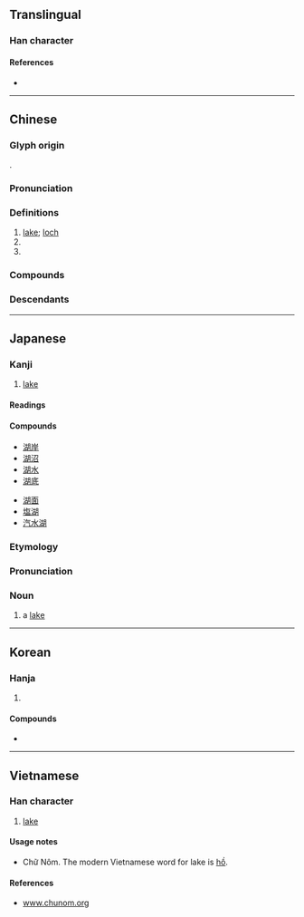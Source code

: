{{character info/new}}
==Translingual==

===Han character===
{{Han char|rn=85|rad=水|as=09|sn=12|four=37120|canj=EJRB|ids=⿰氵胡}}

====References====
* {{Han ref|kx=0637.040|dkj=17836|dj=1044.050|hdz=31669.030|uh=6E56|ud=28246|bh=B4F2|bd=46322}}

----

==Chinese==
{{zh-forms}}

===Glyph origin===
{{Han etyl}}
{{Han compound|水|胡|ls=psc|c1=s|c2=p|t1=water}}.

===Pronunciation===
{{zh-pron
|m=hú
|c=wu4
|h=pfs=fù
|md=hù
|mn=ô͘/hô͘
|mn_note=ô͘ - vernacular; hô͘ - literary
|w=3hhu
|mc=y
|oc=y
|cat=n,pn
}}

===Definitions===
{{zh-hanzi}}

# [[lake]]; [[loch]]
# {{zh-short|湖北|[[Hubei]] Province}}
# {{zh-short|湖南|[[Hunan]] Province}}

===Compounds===
{{zh-der|愛德華湖|天鵝湖|安大略湖|博斯騰湖|伊利湖|巢湖|大熊湖|半鹹水湖|大埤湖|三江五湖|彭蠡湖|休崙湖|太湖|大貝湖|密西根湖|五湖|兩湖|堰塞湖|太湖石|內陸湖|大湖區|大明湖|加爾達湖|大鹽湖|慈湖|千湖國|巴拉頓湖|五湖四海|冰蝕湖|冰磧湖|湖畔詩人|湖海飄零|江湖術士|滷湖|湖筆|牛軛湖|湖海氣|海跡湖|湖沼|玄武湖|江湖騙子|江湖道義|湖山石|昆明湖|琵琶湖|湖田|游湖借傘|拉多加湖|湖澤|澄清湖|江湖義氣|淡水湖|湖光山色|湖膠|湖海|湖色|澎湖群島|湖海之士|湖畔|江湖郎中|甓社湖|湖羊|瘦西湖|湖泊|洪澤湖|湖心亭|洞庭湖|湖學|湖光|浪跡江湖|泖湖|江湖術語|江湖藝人|江湖好漢|湖濱散記|潟湖|江湖|湖縐|鑑湖|茵夢湖|魔鬼湖|西湖|間歇湖|笑傲江湖|鏡泊湖|西湖佳話|騰格里湖|貝加爾湖|蕪湖|興凱湖|鼎湖|闖江湖|鹽湖城|鹽湖|鹹湖|青海湖|鵝湖|鴛鴦湖|鄱陽湖|羊卓雍湖|青草湖|貝爾湖|跑江湖|蘇必略湖|陽湖派|鑑湖女俠|鏡湖|重現江湖|酃湖|老江湖|遊湖|鹹水湖|走江湖|莫愁湖|湯遜湖|湖北|湖南|沉湖}}

===Descendants===
{{desc|za|huz}}

{{zh-cat|Water|Beginning}}

----

==Japanese==

===Kanji===
{{ja-kanji|grade=3|rs=水09}}

# [[lake]]

====Readings====
{{ja-readings
|goon=ぐ, ご
|kanon=こ
|kun=うみ-, みず.うみ-<みづ.うみ-
|nanori=ひろし
}}

====Compounds====
{{top2}}
* [[湖岸]]
* [[湖沼]]
* [[湖水]]
* [[湖底]]
{{mid2}}
* [[湖面]]
* [[塩湖]]
* [[汽水湖]]
{{bottom}}

===Etymology===
{{ja-kanjitab|みずうみ|yomi=k}}
{{swp|lang=ja}}
{{com|ja|水|tr1=mizu|t1=[[water]]|海|tr2=umi|t2=[[sea]]|sort=みずうみ}}

===Pronunciation===
{{ja-pron|acc=3|y=k|みず.うみ}}

===Noun===
{{ja-noun|みず.うみ|hhira=みづうみ}}

# a [[lake]] {{gl|body of water}}

{{C|ja|Lakes|Water|Landforms|sort=みずうみ}}

----

==Korean==

===Hanja===
{{ko-hanja|hangeul=호|eumhun=|mr=ho|y=ho}}

# {{defn|lang=ko|sort=水09}}

====Compounds====
* {{l|ko|湖水|tr=[[호수]], hosu}}

----

==Vietnamese==

===Han character===
{{vi-hantu|[[hồ]]|rs=水09}}

# [[lake]]

====Usage notes====
* Chữ Nôm. The modern Vietnamese word for lake is [[hồ]].

====References====
* [http://www.chunom.org/pages/6E56 www.chunom.org]